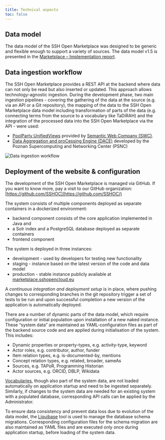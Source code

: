 ```yaml
---
title: Technical aspects
toc: false
---
```

## Data model

The data model of the SSH Open Marketplace was designed to be generic and flexible enough to support
a variety of sources. The data model v1.5 is presented in the
[Marketplace – Implementation report](https://doi.org/10.5281/zenodo.5749464).

## Data ingestion workflow

The SSH Open Marketplace provides a REST API at the backend where data can not only be read but also
inserted or updated. This approach allows technology-agnostic ingestion. During the development
phase, two main ingestion pipelines - covering the gathering of the data at the source (e.g. via an
API or a Git repository), the mapping of the data to the SSH Open Marketplace data model including
transformation of parts of the data (e.g. connecting terms from the source to a vocabulary like
TaDiRAH) and the integration of the processed data into the SSH Open Marketplace via the API - were
used:

- [PoolParty UnifiedViews](https://www.poolparty.biz/agile-data-integration) provided by
  [Semantic Web Company (SWC)](https://semantic-web.com/).
- [Data Aggregation and proCessing Engine (DACE)](https://gitlab.pcss.pl/dl-team/aggregation/dace)
  developed by the Poznan Supercomputing and Networking Center (PSNC)

![Data ingestion workflow](/assets/cms/images/sshoc_mp_ingestiontool.jpg)

## Deployment of the website & configuration

The development of the SSH Open Marketplace is managed via GitHub. If you want to know more, pay a visit to our GitHub organization: [https://github.com/SSHOC](https://github.com/SSHOC/)

The system consists of multiple components deployed as separate containers in a dockerized environment:
- backend component consists of the core application implemented in Java and
- a Solr index and a PostgreSQL database deployed as separate containers
- frontend component


The system is deployed in three instances:
- development - used by developers for testing new functionality
- staging - instance based on the latest version of the code and data model
- production - stable instance publicly available at [marketplace.sshopencloud.eu](https://marketplace.sshopencloud.eu/)

A *continuous integration and deployment setup* is in place, where pushing changes to corresponding branches in the git repository trigger a set of tests to be run and upon successful completion a new version of the application is automatically deployed.

There are a number of dynamic parts of the data model, which require configuration or initial population upon installation of a new naked instance. These “system data” are maintained as YAML-configuration files as part of the backend source code and are applied during initialisation of the system. This includes:
- Dynamic properties or property-types, e.g. activity-type, keyword
- Actor roles, e.g. contributor, author, funder
- Item relation types, e.g. is-documented-by, mentions
- Concept relation types, e.g. related, broader, sameAs
- Sources, e.g. TAPoR, Programming Historian
- Actor sources, e.g. ORCID, DBLP, Wikidata

[Vocabularies](https://marketplace.sshopencloud.eu/contribute/metadata-guidelines#vocabularies), though also part of the system data, are not loaded automatically on application startup and need to be ingested separately. Similarly, if changes to the system data are needed for an existing system with a populated database, corresponding API calls can be applied by the Administrator.

To ensure data consistency and prevent data loss due to evolution of the data model, the [Liquibase](https://www.liquibase.org/) tool is used to manage the database schema migrations. Corresponding configuration files for the schema migration are also maintained as YAML files and are executed only once during application startup, before loading of the system data.

